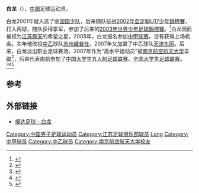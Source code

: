 {{noteta|G1=足球}}
{{otheruse|白龙}}
{{infobox Football biography
| name                = 白龙
| image               = 
| caption             = 
| fullname            = 白龙
| nickname            = 
| birth_date          = {{birth date and age|1986|6|13}}
| birth_place         = {{PRC}}
| country             = {{PRC}}
| height              = {{height|meters=1.76}}
| position            = [[前卫|前卫]]
| currentclub         = 
| clubnumber          = 
| youthyears1         = 
| youthclubs1         = [[江苏舜天足球俱乐部|江苏舜天]]
| years1              = 2005 
| clubs1              = [[江苏舜天足球俱乐部|江苏舜天]]
| caps1               = 0
| goals1              = 0
| years2              = 2006 
| clubs2              = [[苏州趣普仕|苏州趣普仕]]
| caps2               = 
| goals2              = 
| years3              = 2007
| clubs3              = [[天津东丽|天津东丽]]
| caps3               = 
| goals3              = 
| nationalyears1      = 2001-2002
| nationalteam1       = [[中国国少队|中国国少队]]
| nationalcaps1       = 
| nationalgoals1      = 
| nationalyears2      = 2002-2003
| nationalteam2       = [[中国国青队|中国国青队]]
| nationalcaps2       = 
| nationalgoals2      = 
| medaltemplates      = 
| club-update         = 2013年3月1日
| nationalteam-update = 2013年3月1日
}}
'''白龙'''（{{bd|1986年|6月13日|catIdx=B白}}），[[中华人民共和国|中国]]足球运动员。

白龙2001年就入选了[[中国国少队|中国国少队]]，后来随队征战[[2002年亞足聯U17少年錦標賽|2002年亞足聯U17少年錦標賽]]，打入两球，随队获得季军，参加了后来的[[2003年世界少年足球錦標賽|2003年世界少年足球錦標賽]]。<ref>{{cite news|title=江苏舜天二队队员白龙入选国青队 近日赴京参加集训|url=http://www.people.com.cn/GB/channel2/58/286/287/200306/04/153484.html|accessdate=2013-06-28|newspaper=江南时报|date=2003-06-04|archive-date=2016-03-04|archive-url=https://web.archive.org/web/20160304045901/http://www.people.com.cn/GB/channel2/58/286/287/200306/04/153484.html|dead-url=no}}</ref>白龙因而被视为[[江苏舜天足球俱乐部|江苏舜天]]的希望之星。2005年，白龙报名参加[[中甲联赛|中甲联赛]]，没有获得上场机会。次年他改投[[中乙|中乙]]球队[[苏州趣普仕|苏州趣普仕]]，2007年又加盟了中乙球队[[天津东丽|天津东丽]]。后来，白龙淡出职业足球赛场。2007年作为“高水平运动员”被[[南京航空航天大学|南京航空航天大学]]录取<ref>{{cite web|title=2007年高水平运动员名单（体育专项测试合格）|url=http://gaokao.chsi.com.cn/zsgs/gspydyzgmd.do?method=groupByYx&year=2007&yxdm=10287|publisher=阳光高考|accessdate=2013-06-28|archive-date=2019-11-03|archive-url=https://web.archive.org/web/20191103055354/https://gaokao.chsi.com.cn/zsgs/gspydyzgmd.do?method=groupByYx&year=2007&yxdm=10287|dead-url=no}}</ref>，后来代表南航参加了[[中国大学生五人制足球联赛|中国大学生五人制足球联赛]]、[[全国大学生足球联赛|全国大学生足球联赛]]。<ref>{{cite web|title=足球队|url=http://sport.nuaa.edu.cn/gsp/zq.htm|work=南京航空航天大学高水平运动队|accessdate=2014-05-08|archive-date=2016-05-06|archive-url=https://web.archive.org/web/20160506015220/http://sport.nuaa.edu.cn/gsp/zq.htm|dead-url=no}}</ref><ref>{{cite news|title=南京五人制足球队将参加全国联赛 舜天旧将领衔|url=http://sports.sohu.com/20090926/n267014260.shtml|accessdate=2014-05-08|newspaper=现代快报|date=2009-09-26|archive-date=2019-09-17|archive-url=https://web.archive.org/web/20190917225003/http://sports.sohu.com/20090926/n267014260.shtml|dead-url=no}}</ref><ref>{{cite web|title=2008---2009年“李宁杯”全国大学生足球联赛（总决赛）成 绩 公 告|url=http://tyx.hhu.edu.cn/s/83/t/339/9d/48/info40264.htm|publisher=河海大学体育系|accessdate=2014-05-08|archive-date=2016-03-04|archive-url=https://web.archive.org/web/20160304201102/http://tyx.hhu.edu.cn/s/83/t/339/9d/48/info40264.htm|dead-url=no}}</ref>

==参考==
{{reflist}}

==外部链接==
* [http://www.sodasoccer.com/search/player/69/136987/9606583C4E826842.shtml 搜达足球 - 白龙] {{Wayback|url=http://www.sodasoccer.com/search/player/69/136987/9606583C4E826842.shtml |date=20190920052106 }}

{{DEFAULTSORT:Bai Long}}
[[Category:中国男子足球运动员|Category:中国男子足球运动员]]
[[Category:江苏足球俱乐部球员|Category:江苏足球俱乐部球员]]
[[Category:白姓|Long]]
[[Category:中甲球员|Category:中甲球员]]
[[Category:中乙球员|Category:中乙球员]]
[[Category:南京航空航天大学校友|Category:南京航空航天大学校友]]